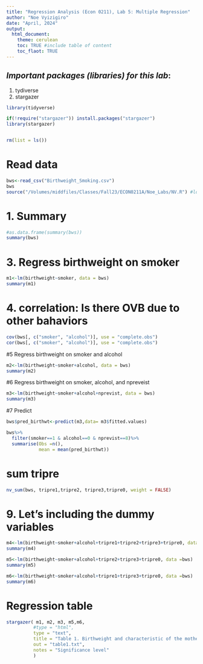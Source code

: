```yaml
---
title: "Regression Analysis (Econ 0211), Lab 5: Multiple Regression"
author: "Noe Vyizigiro"
date: "April, 2024"
output:
  html_document:
    theme: cerulean
    toc: TRUE #include table of content
    toc_flaot: TRUE
---
```

## *Important packages (libraries) for this lab*:
1. tydiverse
2. stargazer

```r
library(tidyverse)

if(!require("stargazer")) install.packages("stargazer")
library(stargazer)


rm(list = ls())
```
# Read data
```r
bws<-read_csv("Birthweight_Smoking.csv")
bws
source("/Volumes/middfiles/Classes/Fall23/ECON0211A/Noe_Labs/NV.R") #load NV.R to access nv_sum() function for quick summary statistic table
```
# 1. Summary
```r
#as.data.frame(summary(bws))
summary(bws)


```
# 3. Regress birthweight on smoker
```r
m1<-lm(birthweight~smoker, data = bws)
summary(m1)
```
# 4. correlation: Is there OVB due to other bahaviors
```r

cov(bws[, c("smoker", "alcohol")], use = "complete.obs")
cor(bws[, c("smoker", "alcohol")], use = "complete.obs")

```

#5 Regress birthweight on smoker and alcohol
```r
m2<-lm(birthweight~smoker+alcohol, data = bws)
summary(m2)
```
#6 Regress birthweight on smoker, alcohol, and npreveist
```r
m3<-lm(birthweight~smoker+alcohol+nprevist, data = bws)
summary(m3)
```
#7 Predict
```r
bws$pred_birthwt<-predict(m3,data= m3$fitted.values)

bws%>%
  filter(smoker==1 & alcohol==0 & nprevist==8)%>%
  summarise(Obs =n(),
            mean = mean(pred_birthwt))
```
# sum tripre
```r
nv_sum(bws, tripre1,tripre2, tripre3,tripre0, weight = FALSE)

```

# 9. Let's including the dummy variables
```r
m4<-lm(birthweight~smoker+alcohol+tripre1+tripre2+tripre3+tripre0, data =bws) # there is a multicollinearity in this model, so we don't include it in the table
summary(m4)

m5<-lm(birthweight~smoker+alcohol+tripre2+tripre3+tripre0, data =bws)
summary(m5)

m6<-lm(birthweight~smoker+alcohol+tripre1+tripre3+tripre0, data =bws)
summary(m6)
```
# Regression table
```r
stargazer( m1, m2, m3, m5,m6,
          #type = "html",
          type = "text",
          title = "Table 1. Birthweight and characteristic of the mother",
          out = "table1.txt",
          notes = "Significance level"
          )
```



